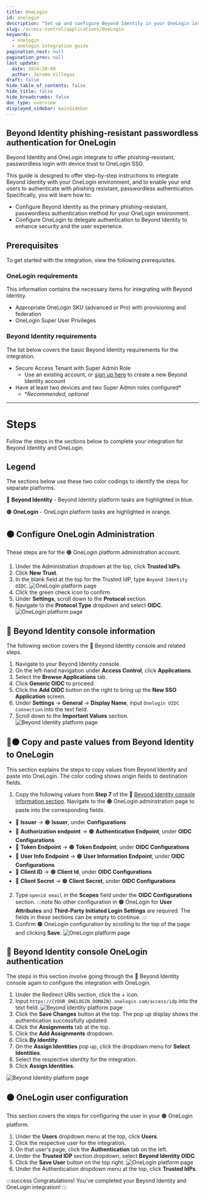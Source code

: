 ```yaml
---
title: OneLogin
id: onelogin
description: "Set up and configure Beyond Identity in your OneLogin instance."
slug: /access-control/applications/OneLogin
keywords:
  - onelogin
  - onelogin integration guide
pagination_next: null
pagination_prev: null
last_update:
  date: 2024-10-09
  author: Jerome Villegas
draft: false
hide_table_of_contents: false
hide_title: false
hide_breadcrumbs: false
doc_type: overview
displayed_sidebar: mainSidebar
---
```


## Beyond Identity phishing-resistant passwordless authentication for OneLogin

Beyond Identity and OneLogin integrate to offer phishing-resistant, passwordless login with device trust to OneLogin SSO. 

This guide is designed to offer step-by-step instructions to integrate Beyond Identity with your OneLogin environment, and to enable your end users to authenticate with phishing resistant, passwordless authentication. Specifically, you will learn how to:

- Configure Beyond Identity as the primary phishing-resistant, passwordless authentication method for your OneLogin environment.
- Configure OneLogin to delegate authentication to Beyond Identity to enhance security and the user experience.

## Prerequisites

To get started with the integration, view the following prerequisites.

### OneLogin requirements

This information contains the necessary items for integrating with Beyond Identity.

- Appropriate OneLogin SKU (advanced or Pro) with provisioning and federation 
- OneLogin Super User Privileges 

### Beyond Identity requirements

The list below covers the basic Beyond Identity requirements for the integration.

- Secure Access Tenant with Super Admin Role
  - Use an existing account, or [sign up here](https://www.beyondidentity.com/get-demo) to create a new Beyond Identity account
- Have at least two devices and two Super Admin roles configured*
  - **Recommended, optional*

---

# Steps

Follow the steps in the sections below to complete your integration for Beyond Identity and OneLogin.

## Legend

The sections below use these two color codings to identify the steps for separate platforms.

🔵 **Beyond Identity** - Beyond Identity platform tasks are highlighted in blue.

🟠 **OneLogin** - OneLogin platform tasks are highlighted in orange.

## 🟠 Configure OneLogin Administration

These steps are for the 🟠 OneLogin platform administration account.

1. Under the Administration dropdown at the top, click **Trusted IdPs**.
2. Click **New Trust**.
3. In the blank field at the top for the Trusted IdP, type `Beyond Identity OIDC`.
![OneLogin platform page](../../images/identity-providers/onelogin/onelogin-platform-trusted-new.png)
4. Click the green check icon to confirm.
5. Under **Settings**, scroll down to the **Protocol** section.
6. Navigate to the **Protocol Type** dropdown and select **OIDC**. 
![OneLogin platform page](../../images/identity-providers/onelogin/onelogin-platform-trusted-oidc.png)

## 🔵 Beyond Identity console information

The following section covers the 🔵 Beyond Identity console and related steps.

1. Navigate to your Beyond Identity console.
2. On the left-hand navigation under **Access Control**, click **Applications**.
3. Select the **Browse Applications** tab.
4. Click **Generic OIDC** to proceed.
5. Click the **Add OIDC** button on the right to bring up the **New SSO Application** screen.
6. Under **Settings** → **General** → **Display Name**, input `Onelogin OIDC Connection` into the text field.
7. Scroll down to the **Important Values** section.
![Beyond Identity platform page](../../images/identity-providers/onelogin/beyond-identity-console-values.png)

## 🔵🟠 Copy and paste values from Beyond Identity to OneLogin

This section explains the steps to copy values from Beyond Identity and paste into OneLogin. The color coding shows origin fields to destination fields.

1. Copy the following values from **Step 7** of the 🔵 [Beyond Identity console information section](#-beyond-identity-console-information). Navigate to the 🟠 OneLogin adminstration page to paste into the corresponding fields. 
  - 🔵 **Issuer** → 🟠 **Issuer**, under **Configurations**
  - 🔵 **Authorization endpoint** → 🟠 **Authentication Endpoint**, under **OIDC Configurations**
  - 🔵 **Token Endpoint** → 🟠 **Token Endpoint**, under **OIDC Configurations**
  - 🔵 **User Info Endpoint** → 🟠 **User Information Endpoint**, under **OIDC Configurations**
  - 🔵 **Client ID** → 🟠 **Client Id**, under **OIDC Configurations**
  - 🔵 **Client Secret** → 🟠 **Client Secret**, under **OIDC Configurations**
2. Type `openid email` in the **Scopes** field under the **OIDC Configurations** section.
:::note
No other configuration in 🟠 OneLogin for **User Attributes** and **Third-Party Initiated Login Settings** are required. The fields in these sections can be empty to continue.
:::
3. Confirm 🟠 OneLogin configuration by scrolling to the top of the page and clicking **Save**.
![OneLogin platform page](../../images/identity-providers/onelogin/onelogin-platform-trusted-save.png)

## 🔵 Beyond Identity console OneLogin authentication

The steps in this section involve going through the 🔵 Beyond Identity console again to configure the integration with OneLogin.

1. Under the Redirect URIs section, click the + icon.
2. Input `https://{YOUR_ONELOGIN_DOMAIN}.onelogin.com/access/idp` into the text field.
![Beyond Identity platform page](../../images/identity-providers/onelogin/beyond-identity-console-apps.png)
3. Click the **Save Changes** button at the top. The pop up display shows the authentication successfully updated.
4. Click the **Assignments** tab at the top.
5. Click the **Add Assignments** dropdown.
6. Click **By Identity**.
7. On the **Assign Identities** pop up, click the dropdown menu for **Select Identities**.
8. Select the respective identity for the integration.
9. Click **Assign Identities**.

![Beyond Identity platform page](../../images/identity-providers/onelogin/beyond-identity-console-assign.png)

## 🟠 OneLogin user configuration

This section covers the steps for configuring the user in your 🟠 OneLogin platform.

1. Under the **Users** dropdown menu at the top, click **Users**.
2. Click the respective user for the integration.
3. On that user's page, click the **Authentication** tab on the left.
4. Under the **Trusted IDP** section dropdown, select **Beyond Identity OIDC**.
5. Click the **Save User** button on the top right.
![OneLogin platform page](../../images/identity-providers/onelogin/onelogin-platform-user-auth.png)
6. Under the Authentication dropdown menu at the top, click **Trusted IdPs**.

:::success
Congratulations! You've completed your Beyond Identity and OneLogin integration!
:::

